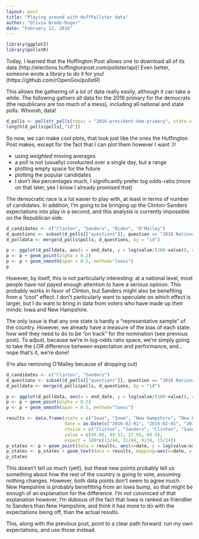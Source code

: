 ```yaml
---
layout: post
title: "Playing around with HuffPollster data"
author: "Olivia Brode-Roger"
date: "February 12, 2016"
---
```


```r
library(ggplot2)
library(pollstR)
```

Today, I learned that the Huffington Post allows one to download all of its data (http://elections.huffingtonpost.com/pollster/api)!
Even better, someone wrote a library to do it for you! (https://github.com/rOpenGov/pollstR)

This allows the gathering of a *lot* of data really easily, although it can take a while.
The following gathers all data for the 2016 primary for the democrats (the republicans are too much of a mess), including all national and state polls.
Whoosh, data!
```r
d_polls <- pollstr_polls(topic = "2016-president-dem-primary", state = "US", max_pages=500)
length(d_polls$polls[,"id"])
```

So now, we can make cool plots, that look just like the ones the Huffington Post makes, except for the fact that I can plot them however I want :)!

- using *weighted* moving averages
- a poll is not (usually) conducted over a single day, but a range
- plotting empty space for the future
- plotting the popular candidates
- I don't like percentages much, I significantly prefer log odds-ratio (more on that later, yes I know I already promised that)

The democratic race is a lot easier to play with, at least in terms of number of candidates.
In addition, I'm going to be bringing up the Clinton-Sanders expectations into play in a second, and this analysis is currently impossible on the Republican side.
```r
d_candidates <- c("Clinton", "Sanders", "Biden", "O'Malley")
d_questions <- subset(d_polls[["questions"]], question == "2016 National Democratic Primary" & choice %in% d_candidates & value > 0)
d_polldata <- merge(d_polls$polls, d_questions, by = "id")

p <- ggplot(d_polldata, aes(x = end_date, y = log(value/(100-value)), color = choice)) + xlim(as.Date(c("2015-01-01", "2016-11-05")))
p <- p + geom_point(alpha = 0.2)
p <- p + geom_smooth(span = 0.5, method="loess")
p
```

However, by itself, this is not particularly interesting: at a national level, most people have not payed enough attention to have a serious opinion.
This probably works in favor of Clinton, but Sanders might also be benefiting from a "cool" effect.
I don't particularly want to speculate on which effect is larger, but I do want to bring in data from voters who have made up their minds: Iowa and New Hampshire.

The only issue is that any one state is hardly a "representative sample" of the country.
However, we already have a measure of the bias of each state: how well they need to do to be "on track" for the nomination (see previous post).
To adjust, because we're in log-odds ratio space, we're simply going to take the LOR difference between expectation and performance, and... nope that's it, we're done!

(I'm also removing O'Malley because of dropping out)
```r
d_candidates <- c("Clinton", "Sanders")
d_questions <- subset(d_polls[["questions"]], question == "2016 National Democratic Primary" & choice %in% d_candidates & value > 0)
d_polldata <- merge(d_polls$polls, d_questions, by = "id")

p <- ggplot(d_polldata, aes(x = end_date, y = log(value/(100-value)), color = choice)) + xlim(as.Date(c("2016-01-01", "2016-11-05"))) + ylim(c(-1,1))
p <- p + geom_point(alpha = 0.2)
p <- p + geom_smooth(span = 0.5, method="loess")
```

```r
results <- data.frame(state = c("Iowa", "Iowa", "New Hampshire", "New Hampshire"),
                      date = as.Date(c("2016-02-01", "2016-02-01", "2016-02-09", "2016-02-09")),
                      choice = c("Clinton", "Sanders", "Clinton", "Sanders"),
                      value = c(49.86, 49.57, 37.95, 60.4),
                      expect = 100*c(13/44, 31/44, 9/24, 15/24))
p_states <- p + geom_point(data = results, aes(x=date, y = log(value/expect), color = choice, label=state), shape=18, size=5, alpha=0.7)
p_states <- p_states + geom_text(data = results, mapping=aes(x=date, y = log(value/expect), color = choice, label=state), hjust=-0.2)
p_states
```

This doesn't tell us much (yet!), but these new points probably tell us something about how the rest of the country is going to vote, assuming nothing changes.
However, both data points don't seem to agree much.
New Hampshire is probably benefitting from an Iowa bump, so that might be enough of an explanation for the difference.
I'm not convinced of that explanation however, I'm dubious of the fact that Iowa is ranked as friendlier to Sanders than New Hampshire, and think it has more to do with the expectations being off, than the actual results.

This, along with the previous post, point to a clear path forward: run my own expectations, and use those instead.